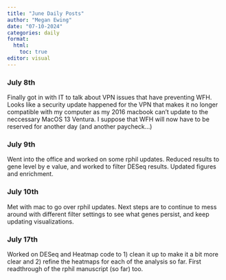 ```yaml
---
title: "June Daily Posts"
author: "Megan Ewing"
date: "07-10-2024"
categories: daily
format: 
  html:
    toc: true
editor: visual
---
```


### July 8th

Finally got in with IT to talk about VPN issues that have preventing WFH. Looks like a security update happened for the VPN that makes it no longer compatible with my computer as my 2016 macbook can't update to the neccessary MacOS 13 Ventura. I suppose that WFH will now have to be reserved for another day (and another paycheck...)

### July 9th

Went into the office and worked on some rphil updates. Reduced results to gene level by e value, and worked to filter DESeq results. Updated figures and enrichment.

### July 10th

Met with mac to go over rphil updates. Next steps are to continue to mess around with different filter settings to see what genes persist, and keep updating visualizations.

### July 17th

Worked on DESeq and Heatmap code to 1) clean it up to make it a bit more clear and 2) refine the heatmaps for each of the analysis so far. First readthrough of the rphil manuscript (so far) too.
